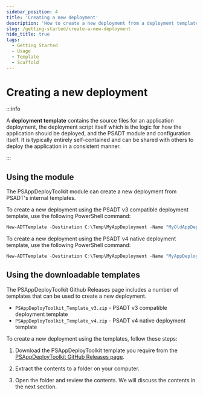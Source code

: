 ```yaml
---
sidebar_position: 4
title: 'Creating a new deployment'
description: 'How to create a new deployment from a deployment template.'
slug: /getting-started/create-a-new-deployment
hide_title: true
tags:
  - Getting Started
  - Usage
  - Template
  - Scaffold
---
```


# Creating a new deployment

:::info

A **deployment template** contains the source files for an application deployment, the deployment script itself which is the logic for how the application should be deployed, and the PSADT module and configuration itself. It is typically entirely self-contained and can be shared with others to deploy the application in a consistent manner.

:::

## Using the module

The PSAppDeployToolkit module can create a new deployment from PSADT's internal templates.

To create a new deployment using the PSADT v3 compatible deployment template, use the following PowerShell command:

```powershell
New-ADTTemplate -Destination C:\Temp\MyAppDeployment -Name "MyOldAppDeployment" -Version 3
```

To create a new deployment using the PSADT v4 native deployment template, use the following PowerShell command:

```powershell
New-ADTTemplate -Destination C:\Temp\MyAppDeployment -Name "MyAppDeployment"
```

## Using the downloadable templates

The PSAppDeployToolkit Github Releases page includes a number of templates that can be used to create a new deployment.

- `PSAppDeployToolkit_Template_v3.zip` - PSADT v3 compatible deployment template
- `PSAppDeployToolkit_Template_v4.zip` - PSADT v4 native deployment template


To create a new deployment using the templates, follow these steps:

1. Download the PSAppDeployToolkit template you require from the [PSAppDeployToolkit GitHub Releases page](https://github.com/PSAppDeployToolkit/PSAppDeployToolkit/releases/latest).

2. Extract the contents to a folder on your computer.

3. Open the folder and review the contents. We will discuss the contents in the next section.
